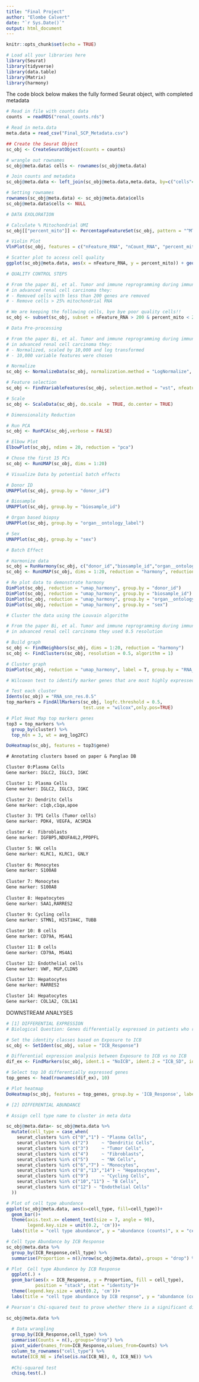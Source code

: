 ---
title: "Final Project"
author: "Elombe Calvert"
date: "`r Sys.Date()`"
output: html_document
---

```{r setup, include=FALSE}
knitr::opts_chunk$set(echo = TRUE)

# Load all your libraries here
library(Seurat)
library(tidyverse)
library(data.table)
library(Matrix)
library(harmony)
```

The code block below makes the fully formed Seurat object, with completed metadata
```{r}
# Read in file with counts data
counts  = readRDS("renal_counts.rds")

# Read in meta.data
meta.data = read_csv("Final_SCP_Metadata.csv") 

## Create the Seurat Object
sc_obj <- CreateSeuratObject(counts = counts)

# wrangle out rownames
sc_obj@meta.data$ cells <- rownames(sc_obj@meta.data)

# Join counts and metadata
sc_obj@meta.data <- left_join(sc_obj@meta.data,meta.data, by=c("cells"="NAME"))

# Setting rownames 
rownames(sc_obj@meta.data) <- sc_obj@meta.data$cells
sc_obj@meta.data$cells <- NULL

```


```{r}
# DATA EXOLORATION

# Calculate % Mitochondrial UMI
sc_obj[["percent_mito"]] <- PercentageFeatureSet(sc_obj, pattern = "^MT-")

# Violin Plot 
VlnPlot(sc_obj, features = c("nFeature_RNA", "nCount_RNA", "percent_mito"), ncol = 3)

# Scatter plot to access cell quality
ggplot(sc_obj@meta.data, aes(x = nFeature_RNA, y = percent_mito)) + geom_point()

```
```{r}

# QUALITY CONTROL STEPS

# From the paper Bi, et al. Tumor and immune reprogramming during immunotherapy 
# in advanced renal cell carcinoma they:
# - Removed cells with less than 200 genes are removed
# - Remove cells > 25% mitochondrial RNA

# We are keeping the following cells, bye bye poor quality cells!!
sc_obj <- subset(sc_obj, subset = nFeature_RNA > 200 & percent_mito < 25)

```

```{r}
# Data Pre-processing

# From the paper Bi, et al. Tumor and immune reprogramming during immunotherapy 
# in advanced renal cell carcinoma they:
# - Normalized, scaled by 10,000 and log transformed
# - 10,000 variable features were chosen

# Normalize
sc_obj <- NormalizeData(sc_obj, normalization.method = "LogNormalize", scale.factor = 10000)

# Feature selection
sc_obj <- FindVariableFeatures(sc_obj, selection.method = "vst", nfeatures = 10000)

# Scale
sc_obj <- ScaleData(sc_obj, do.scale  = TRUE, do.center = TRUE)

```

```{r}
# Dimensionality Reduction

# Run PCA
sc_obj <- RunPCA(sc_obj,verbose = FALSE) 

# Elbow Plot
ElbowPlot(sc_obj, ndims = 20, reduction = "pca")

# Chose the first 15 PCs
sc_obj <- RunUMAP(sc_obj, dims = 1:20)

```

```{r}
# Visualize Data by potential batch effects 

# Donor ID
UMAPPlot(sc_obj, group.by = "donor_id")

# Biosample
UMAPPlot(sc_obj, group.by = "biosample_id")

# Organ based biopsy 
UMAPPlot(sc_obj, group.by = "organ__ontology_label")

# Sex 
UMAPPlot(sc_obj, group.by = "sex")

```

```{r}
# Batch Effect

# Harmonize data
sc_obj = RunHarmony(sc_obj, c("donor_id","biosample_id","organ__ontology_label"))
sc_obj <- RunUMAP(sc_obj, dims = 1:20, reduction = "harmony", reduction.name = "umap_harmony")

# Re plot data to demonstrate harmony  
DimPlot(sc_obj, reduction = "umap_harmony", group.by = "donor_id")
DimPlot(sc_obj, reduction = "umap_harmony", group.by = "biosample_id")
DimPlot(sc_obj, reduction = "umap_harmony", group.by = "organ__ontology_label")
DimPlot(sc_obj, reduction = "umap_harmony", group.by = "sex")
```

```{r}
# Cluster the data using the Louvain algorithm

# From the paper Bi, et al. Tumor and immune reprogramming during immunotherapy 
# in advanced renal cell carcinoma they used 0.5 resolution

# Build graph 
sc_obj <- FindNeighbors(sc_obj, dims = 1:20, reduction = "harmony")
sc_obj <- FindClusters(sc_obj, resolution = 0.5, algorithm = 1)

# Cluster graph
DimPlot(sc_obj, reduction = "umap_harmony", label = T, group.by = "RNA_snn_res.0.5")
```

```{r q2g-code, fig.height=8,fig.width=10}
# Wilcoxon test to identify marker genes that are most highly expressed in each cluster

# Test each cluster
Idents(sc_obj) = "RNA_snn_res.0.5"
top_markers = FindAllMarkers(sc_obj, logfc.threshold = 0.5, 
                             test.use = "wilcox",only.pos=TRUE)
```


```{r,fig.height=8,fig.width=10}
# Plot Heat Map top markers genes
top3 = top_markers %>% 
  group_by(cluster) %>% 
  top_n(n = 3, wt = avg_log2FC)

DoHeatmap(sc_obj, features = top3$gene)
```

```{txt}

# Annotating clusters based on paper & Panglao DB

Cluster 0:Plasma Cells
Gene marker: IGLC2, IGLC3, IGKC

Cluster 1: Plasma Cells
Gene marker: IGLC2, IGLC3, IGKC

Cluster 2: Dendritc Cells
Gene marker: c1qb,c1qa,apoe

Cluster 3: TP1 Cells (Tumor cells)
Gene marker: PDK4, VEGFA, ACSM2A

cluster 4:  Fibroblasts
Gene marker: IGFBP5,NDUFA4L2,PPDPFL

Cluster 5: NK cells
Gene marker: KLRC1, KLRC1, GNLY
  
Cluster 6: Monocytes
Gene marker: S100A8
  
Cluster 7: Monocytes
Gene marker: S100A8
  
Cluster 8: Hepatocytes
Gene marker: SAA1,RARRES2
  
Cluster 9: Cycling cells
Gene marker: STMN1, HIST1H4C, TUBB

Cluster 10: B cells
Gene marker: CD79A, MS4A1

Cluster 11: B cells
Gene marker: CD79A, MS4A1

Cluster 12: Endothelial cells
Gene marker: VWF, MGP,CLDN5

Cluster 13: Hepatocytes
Gene marker: RARRES2

Cluster 14: Hepatocytes
Gene marker: COL1A2, COL1A1
```

DOWNSTREAM ANALYSES

```{r}
# [1] DIFFERENTIAL EXPRESSION
# Biological Question: Genes differentially expressed in patients who received ICB vs no ICB

# Set the identity classes based on Exposure to ICB
sc_obj <- SetIdent(sc_obj, value = "ICB_Response")

# Differential expression analysis between Exposure to ICB vs no ICB
dif_ex <- FindMarkers(sc_obj, ident.1 = "NoICB", ident.2 = "ICB_SD", ident.3 = "ICB_PR", ident.4="ICB_PD",verbose = FALSE)

# Select top 10 differentially expressed genes
top_genes <- head(rownames(dif_ex), 10)
```

```{r,fig.height=8,fig.width=10}
# Plot heatmap
DoHeatmap(sc_obj, features = top_genes, group.by = 'ICB_Response', label = TRUE)

```
```{r}
# [2] DIFFERENTIAL ABUNDANCE

# Assign cell type name to cluster in meta data

sc_obj@meta.data<- sc_obj@meta.data %>% 
  mutate(cell_type = case_when(
    seurat_clusters %in% c("0","1") ~ "Plasma Cells",
    seurat_clusters %in% c("2")     ~ "Dendritic Cells",
    seurat_clusters %in% c("3")     ~ "Tumor Cells",
    seurat_clusters %in% c("4")     ~ "Fibroblasts",
    seurat_clusters %in% c("5")     ~ "NK Cells",
    seurat_clusters %in% c("6","7") ~ "Monocytes",
    seurat_clusters %in% c("8","13","14") ~ "Hepatocytes",
    seurat_clusters %in% c("9")     ~ "Cycling Cells",
    seurat_clusters %in% c("10","11") ~ "B Cells",
    seurat_clusters %in% c("12") ~ "Endothelial Cells"
  ))

# Plot of cell type abundance
ggplot(sc_obj@meta.data, aes(x=cell_type, fill=cell_type))+
  geom_bar()+ 
  theme(axis.text.x= element_text(size = 7, angle = 90),
        legend.key.size = unit(0.2, 'cm'))+
  labs(title = "cell type abundance", y = "abundance (counts)", x = "cell type clusters")

# Cell type Abundance by ICB Response
sc_obj@meta.data %>% 
  group_by(ICB_Response,cell_type) %>% 
  summarise(Proportion = n()/nrow(sc_obj@meta.data),.groups = "drop") %>% 

# Plot  Cell type Abundance by ICB Response
  ggplot(.) +
  geom_bar(aes(x = ICB_Response, y = Proportion, fill = cell_type), 
           position = "stack", stat = "identity")+ 
  theme(legend.key.size = unit(0.2, 'cm'))+
  labs(title = "cell type abundance by ICB respnse", y = "abundance (counts)", x = "Response to ICB")

```

```{r}
# Pearson's Chi-squared test to prove whether there is a significant difference in each of the ICP Response groups

sc_obj@meta.data %>% 
  
  # Data wrangling
  group_by(ICB_Response,cell_type) %>% 
  summarise(Counts = n(),.groups="drop") %>% 
  pivot_wider(names_from=ICB_Response,values_from=Counts) %>% 
  column_to_rownames("cell_type") %>% 
  mutate(ICB_NE = ifelse(is.na(ICB_NE), 0, ICB_NE)) %>% 
 
  #Chi-squared test
  chisq.test(.)

```